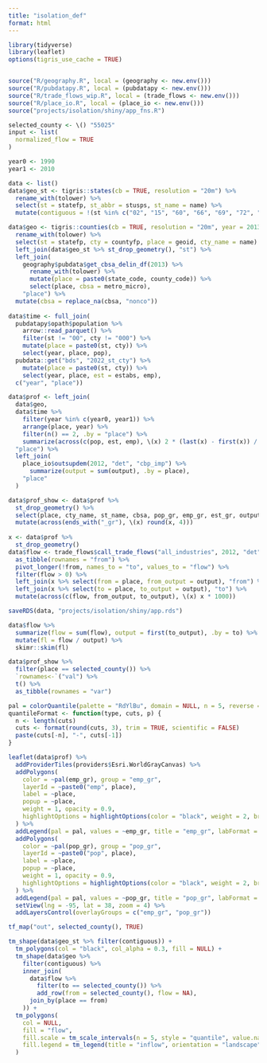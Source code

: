 ```yaml
---
title: "isolation_def"
format: html
---
```


```r

library(tidyverse)
library(leaflet)
options(tigris_use_cache = TRUE)


source("R/geography.R", local = (geography <- new.env()))
source("R/pubdatapy.R", local = (pubdatapy <- new.env()))
source("R/trade_flows_wip.R", local = (trade_flows <- new.env()))
source("R/place_io.R", local = (place_io <- new.env()))
source("projects/isolation/shiny/app_fns.R")

selected_county <- \() "55025"
input <- list(
  normalized_flow = TRUE  
)


```


```r
year0 <- 1990
year1 <- 2010

data <- list()
data$geo_st <- tigris::states(cb = TRUE, resolution = "20m") %>%
  rename_with(tolower) %>%
  select(st = statefp, st_abbr = stusps, st_name = name) %>%
  mutate(contiguous = !(st %in% c("02", "15", "60", "66", "69", "72", "78")))

data$geo <- tigris::counties(cb = TRUE, resolution = "20m", year = 2013) %>%
  rename_with(tolower) %>%
  select(st = statefp, cty = countyfp, place = geoid, cty_name = name) %>%
  left_join(data$geo_st %>% st_drop_geometry(), "st") %>%
  left_join(
    geography$pubdata$get_cbsa_delin_df(2013) %>%
      rename_with(tolower) %>%
      mutate(place = paste0(state_code, county_code)) %>%
      select(place, cbsa = metro_micro),
    "place") %>%
  mutate(cbsa = replace_na(cbsa, "nonco"))
  
data$time <- full_join(
  pubdatapy$opath$population %>%
    arrow::read_parquet() %>%
    filter(st != "00", cty != "000") %>%
    mutate(place = paste0(st, cty)) %>%
    select(year, place, pop),
  pubdata::get("bds", "2022_st_cty") %>%
    mutate(place = paste0(st, cty)) %>%
    select(year, place, est = estabs, emp),
  c("year", "place"))

data$prof <- left_join(
  data$geo,
  data$time %>%
    filter(year %in% c(year0, year1)) %>%
    arrange(place, year) %>%
    filter(n() == 2, .by = "place") %>%
    summarize(across(c(pop, est, emp), \(x) 2 * (last(x) - first(x)) / (last(x) + first(x)), .names = "{.col}_gr"), .by = "place"),
  "place") %>%
  left_join(
    place_io$outsupdem(2012, "det", "cbp_imp") %>%
      summarize(output = sum(output), .by = place),
    "place"
  )

data$prof_show <- data$prof %>%
  st_drop_geometry() %>%
  select(place, cty_name, st_name, cbsa, pop_gr, emp_gr, est_gr, output) %>%
  mutate(across(ends_with("_gr"), \(x) round(x, 4)))
  
x <- data$prof %>%
  st_drop_geometry()
data$flow <- trade_flows$call_trade_flows("all_industries", 2012, "det", "cbp_imp") %>%
  as_tibble(rownames = "from") %>%
  pivot_longer(!from, names_to = "to", values_to = "flow") %>%
  filter(flow > 0) %>%
  left_join(x %>% select(from = place, from_output = output), "from") %>%
  left_join(x %>% select(to = place, to_output = output), "to") %>%
  mutate(across(c(flow, from_output, to_output), \(x) x * 1000))

saveRDS(data, "projects/isolation/shiny/app.rds")

```

```r
data$flow %>%
  summarize(flow = sum(flow), output = first(to_output), .by = to) %>%
  mutate(fl = flow / output) %>%
  skimr::skim(fl)

```


```r
data$prof_show %>%
  filter(place == selected_county()) %>%
  `rownames<-`("val") %>%
  t() %>%
  as_tibble(rownames = "var")
```




```r



pal = colorQuantile(palette = "RdYlBu", domain = NULL, n = 5, reverse = TRUE)
quantileFormat <- function(type, cuts, p) {
  n <- length(cuts)
  cuts <- format(round(cuts, 3), trim = TRUE, scientific = FALSE)
  paste(cuts[-n], "-", cuts[-1])
}

leaflet(data$prof) %>%
  addProviderTiles(providers$Esri.WorldGrayCanvas) %>%
  addPolygons(
    color = ~pal(emp_gr), group = "emp_gr",
    layerId = ~paste0("emp", place),
    label = ~place,
    popup = ~place,
    weight = 1, opacity = 0.9,
    highlightOptions = highlightOptions(color = "black", weight = 2, bringToFront = TRUE)
  ) %>%
  addLegend(pal = pal, values = ~emp_gr, title = "emp_gr", labFormat = quantileFormat, group = "emp_gr", position = "bottomright") %>%
  addPolygons(
    color = ~pal(pop_gr), group = "pop_gr",
    layerId = ~paste0("pop", place),
    label = ~place,
    popup = ~place,
    weight = 1, opacity = 0.9,
    highlightOptions = highlightOptions(color = "black", weight = 2, bringToFront = TRUE)
  ) %>%
  addLegend(pal = pal, values = ~pop_gr, title = "pop_gr", labFormat = quantileFormat, group = "pop_gr", position = "bottomright") %>%
  setView(lng = -95, lat = 38, zoom = 4) %>%
  addLayersControl(overlayGroups = c("emp_gr", "pop_gr"))

```

```r


tf_map("out", selected_county(), TRUE)

```


```r
tm_shape(data$geo_st %>% filter(contiguous)) +
  tm_polygons(col = "black", col_alpha = 0.3, fill = NULL) +
  tm_shape(data$geo %>%
    filter(contiguous) %>%
    inner_join(
      data$flow %>%
        filter(to == selected_county()) %>%
        add_row(from = selected_county(), flow = NA),
      join_by(place == from)
    )) +
  tm_polygons(
    col = NULL,
    fill = "flow",
    fill.scale = tm_scale_intervals(n = 5, style = "quantile", value.na = "green", label.na = "", label.format = scales::label_currency(scale_cut = scales::cut_short_scale()), values = "-hcl.reds3"),
    fill.legend = tm_legend(title = "inflow", orientation = "landscape", frame = FALSE, width = 50)
  )


```

